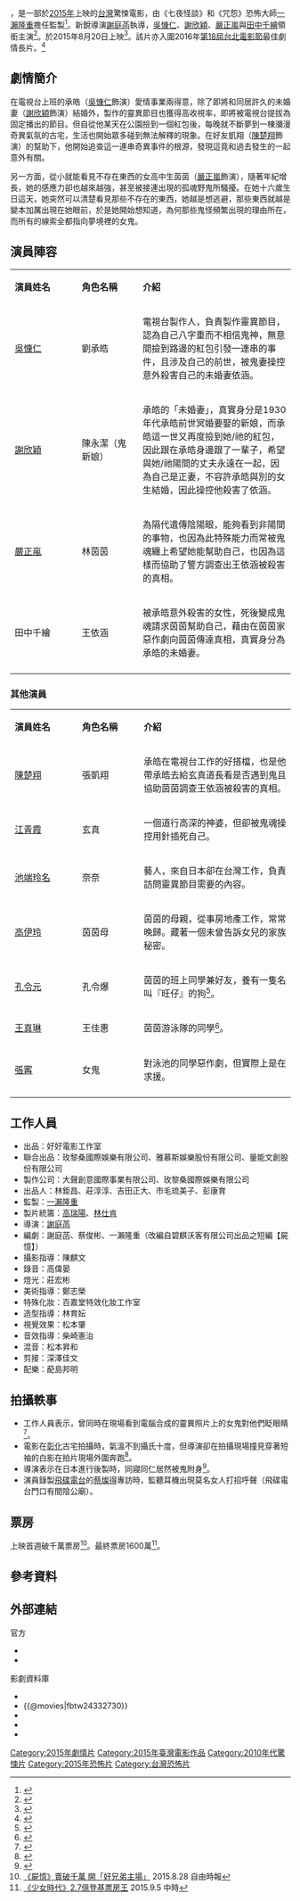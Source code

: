 {{Infobox Film
| name           = 屍憶
| original_name  = ''The Bride''
| image          =
| image_size     =
| caption        = 
| based_on       = 
| 製作統籌         =[[高瑞陽|高瑞陽]]、[[林仕肯|林仕肯]]
| 導演           = [[謝庭菡|謝庭菡]]
| 編劇           = 謝庭菡、蔡俊彬、一瀨隆重
| 監製           = [[一瀨隆重|一瀨隆重]]
| 主演           = [[吳慷仁|吳慷仁]]<br />[[謝欣穎|謝欣穎]]<br />[[嚴正嵐|嚴正嵐]]<br />[[田中千繪|田中千繪]]
| 製片商         = 大聲創意國際事業有限公司<br />玫黎桑國際娛樂有限公司<br />好好電影工作室<br />雅慕斯娛樂股份有限公司
| 發行商         = 甲上娛樂
| 產地           = {{TW}}
| 上映日期        = {{film date|2015|08|20|台灣}}
| 語言           = [[華語|華語]] (主要)、[[台語|台語]]
| tw_name       = 
}}
{{engname|《屍憶》|''The Bride''}}，是一部於[[2015年電影列表|2015年]]上映的[[台灣|台灣]]驚悚電影，由《七夜怪談》和《咒怨》恐怖大師[[一瀨隆重|一瀨隆重]]擔任監製<ref>{{cite news|author=楊景婷|title=日本恐怖大師加持　《屍憶》鬼門開見客|url=http://www.appledaily.com.tw/realtimenews/article/entertainment/20150603/622299/%E6%97%A5%E6%9C%AC%E6%81%90%E6%80%96%E5%A4%A7%E5%B8%AB%E5%8A%A0%E6%8C%81%E3%80%80%E3%80%8A%E5%B1%8D%E6%86%B6%E3%80%8B%E9%AC%BC%E9%96%80%E9%96%8B%E8%A6%8B%E5%AE%A2/|accessdate=2015-06-03|newspaper=[[蘋果日報|蘋果日報]]|date=2015-06-04|archive-date=2015-06-07|archive-url=https://web.archive.org/web/20150607203107/http://www.appledaily.com.tw/realtimenews/article/entertainment/20150603/622299/%E6%97%A5%E6%9C%AC%E6%81%90%E6%80%96%E5%A4%A7%E5%B8%AB%E5%8A%A0%E6%8C%81%E3%80%80%E3%80%8A%E5%B1%8D%E6%86%B6%E3%80%8B%E9%AC%BC%E9%96%80%E9%96%8B%E8%A6%8B%E5%AE%A2/|dead-url=no}}</ref>。新銳導演[[謝庭菡|謝庭菡]]執導，[[吳慷仁|吳慷仁]]、[[謝欣穎|謝欣穎]]、[[嚴正嵐|嚴正嵐]]與[[田中千繪|田中千繪]]領銜主演<ref>{{cite news|author=|title=屍憶挑戰票房 日恐怖大師來台搞鬼|url=http://ent.ltn.com.tw/news/breakingnews/1275806|accessdate=2015-04-02|newspaper=ettoday|date=2015-04-02|archive-date=2015-07-03|archive-url=https://web.archive.org/web/20150703054310/http://ent.ltn.com.tw/news/breakingnews/1275806|dead-url=no}}</ref>。於2015年8月20日上映<ref>{{cite news|author=|title=吳慷仁逛鬼屋 謝欣穎叫破嗓|url=http://ent.ltn.com.tw/news/breakingnews/1365729|accessdate=2015-07-01|newspaper=自由時報|date=2015-07-01|archive-date=2015-07-03|archive-url=https://web.archive.org/web/20150703071900/http://ent.ltn.com.tw/news/breakingnews/1365729|dead-url=no}}</ref>。該片亦入圍2016年[[第18屆台北電影節|第18屆台北電影節]]最佳劇情長片。<ref>{{cite news|author=|title=屍憶官方臉書 台北電影節入選消息|url=https://www.facebook.com/TheBrideTaiwan/posts/869897443119957|accessdate=2016-05-09|date=2016-05-09|archive-date=2020-09-10|archive-url=https://web.archive.org/web/20200910071551/https://www.facebook.com/TheBrideTaiwan/posts/869897443119957|dead-url=no}}</ref>

== 劇情簡介 ==
在電視台上班的承皓（[[吳慷仁|吳慷仁]]飾演）愛情事業兩得意，除了即將和同居許久的未婚妻（[[謝欣穎|謝欣穎]]飾演）結婚外，製作的靈異節目也獲得高收視率，即將被電視台提拔為固定播出的節目。但自從他某天在公園撿到一個紅包後，每晚就不斷夢到一棟瀰漫奇異氣氛的古宅，生活也開始眾多碰到無法解釋的現象。在好友凱翔（[[陳楚翔|陳楚翔]]飾演）的幫助下，他開始追查這一連串奇異事件的根源，發現這竟和過去發生的一起意外有關。

另一方面，從小就能看見不存在東西的女高中生茵茵（[[嚴正嵐|嚴正嵐]]飾演），隨著年紀增長，她的感應力卻也越來越強，甚至被接連出現的孤魂野鬼所騷擾。在她十六歲生日這天，她突然可以清楚看見那些不存在的東西，她越是想逃避，那些東西就越是變本加厲出現在她眼前，於是她開始想知道，為何那些鬼怪頻繁出現的理由所在，而所有的線索全都指向夢境裡的女鬼。

== 演員陣容 ==
{|class="wikitable" width="75%"
|- style="background:#AFC7BA; color:snow" align=center
|style="width:22%"|'''演員姓名'''||style="width:20%"|'''角色名稱'''||style="width:50%"|'''介紹'''
|-
![[吳慷仁|吳慷仁]]
! 劉承皓
| 電視台製作人，負責製作靈異節目，認為自己八字重而不相信鬼神，無意間撿到路邊的紅包引發一連串的事件，且涉及自己的前世，被鬼妻操控意外殺害自己的未婚妻依涵。
|-
![[謝欣穎|謝欣穎]]
! 陳永潔（鬼新娘）
| 承皓的「未婚妻」，真實身分是1930年代承皓前世冥婚要娶的新娘，而承皓這一世又再度撿到她/祂的紅包，因此跟在承皓身邊跟了一輩子，希望與她/祂陽間的丈夫永遠在一起，因為自己是正妻，不容許承皓與別的女生結婚，因此操控他殺害了依涵。
|-
![[嚴正嵐|嚴正嵐]]
! 林茵茵
| 為隔代遺傳陰陽眼，能夠看到非陽間的事物，也因為此特殊能力而常被鬼魂纏上希望她能幫助自己，也因為這樣而協助了警方調查出王依涵被殺害的真相。
|-
!田中千繪
! 王依涵
| 被承皓意外殺害的女性，死後變成鬼魂請求茵茵幫助自己，藉由在茵茵家惡作劇向茵茵傳達真相，真實身分為承皓的未婚妻。
|-
|}

=== 其他演員 ===
{|class="wikitable" width="75%"
|- style="background:#AFC7BA; color:snow" align=center
|style="width:24%"|'''演員姓名'''||style="width:22%"|'''角色名稱'''||style="width:54%"|'''介紹'''
|-
![[陳楚翔|陳楚翔]]
! 張凱翔
| 承皓在電視台工作的好搭檔，也是他帶承皓去給玄真道長看是否遇到鬼且協助茵茵調查王依涵被殺害的真相。
|-
![[江青霞|江青霞]]
! 玄真
| 一個道行高深的神婆，但卻被鬼魂操控用針插死自己。
|-
![[池端玲名|池端玲名]]
! 奈奈
| 藝人，來自日本卻在台灣工作，負責訪問靈異節目需要的內容。
|-
![[高伊玲|高伊玲]]
! 茵茵母
| 茵茵的母親，從事房地產工作，常常晚歸。藏著一個未曾告訴女兒的家族秘密。
|-
![[孔令元|孔令元]]
! 孔令爆
| 茵茵的班上同學兼好友，養有一隻名叫『旺仔』的狗<ref>{{Cite web |url=https://www.facebook.com/TheBrideTaiwan/photos/a.722621157847587.1073741830.680209965422040/741710865938616/?type=1 |title=《屍憶》人物/演員介紹：孔令爆 |access-date=2015-08-24 |archive-date=2020-09-10 |archive-url=https://web.archive.org/web/20200910071556/https://www.facebook.com/TheBrideTaiwan/photos/a.722621157847587.1073741830.680209965422040/741710865938616/?type=1 |dead-url=no }}</ref>。
|-
![[王真琳|王真琳]]
! 王佳惠
| 茵茵游泳隊的同學<ref>{{Cite web |url=https://www.facebook.com/TheBrideTaiwan/photos/a.722621157847587.1073741830.680209965422040/742686395841063/?type=1 |title=《屍憶》人物/演員介紹：王佳惠 |access-date=2015-08-24 |archive-date=2020-09-10 |archive-url=https://web.archive.org/web/20200910071600/https://www.facebook.com/TheBrideTaiwan/photos/a.722621157847587.1073741830.680209965422040/742686395841063/?type=1 |dead-url=no }}</ref>。
|-
![[張寗|張寗]]
! 女鬼
| 對泳池的同學惡作劇，但實際上是在求援。
|-
|}

== 工作人員 ==
*出品：好好電影工作室
*聯合出品：玫黎桑國際娛樂有限公司、雅慕斯娛樂股份有限公司、量能文創股份有限公司
*製作公司：大聲創意國際事業有限公司、玫黎桑國際娛樂有限公司
*出品人：林鉅昌、莊淳淳、吉田正大、市毛琉美子、彭康育
*監製：[[一瀨隆重|一瀨隆重]]
*製片統籌：[[高瑞陽|高瑞陽]]、[[林仕肯|林仕肯]]
*導演：[[謝庭菡|謝庭菡]]
*編劇：謝庭菡、蔡俊彬、一瀨隆重（改編自碧麒沃客有限公司出品之短編【屍憶】）
*攝影指導：陳麒文
*錄音：高偉晏
*燈光：莊宏彬
*美術指導：鄭志榮
*特殊化妝：百嘉堂特效化妝工作室
*造型指導：林育妘
*視覺效果：松本肇
*音效指導：柴崎憲治
*混音：松本昇和
*剪接：深澤佳文
*配樂：蓜島邦明

== 拍攝軼事 ==
* 工作人員表示，曾同時在現場看到電腦合成的靈異照片上的女鬼對他們眨眼睛<ref>{{cite news|author=陳亭均|title=田中千繪扮猛鬼《屍憶》操瘦2kg|url=http://www.chinatimes.com/newspapers/20150527000787-260112|accessdate=2015-05-27|newspaper=[[中國時報|中國時報]]|date=2015-05-27|archive-date=2015-05-27|archive-url=https://web.archive.org/web/20150527122216/http://www.chinatimes.com/newspapers/20150527000787-260112|dead-url=no}}</ref>。
* 電影在[[彰化縣|彰化]]古宅拍攝時，氣溫不到攝氏十度，但導演卻在拍攝現場撞見穿著短袖的白影在拍片現場外圍奔跑<ref>{{cite news|author=華少甫|title=外面氣溫10度！吳慷仁拍《屍憶》在古厝遇白衣短袖黑影|url=http://www.ettoday.net/news/20150701/528759.htm|accessdate=2015-07-01|newspaper=[[ETtoday|ETtoday]]|date=2015-07-01|archive-date=2015-07-05|archive-url=https://web.archive.org/web/20150705015001/http://www.ettoday.net/news/20150701/528759.htm|dead-url=no}}</ref>。
* 導演表示在日本進行後製時，同寢同仁居然被鬼附身<ref>{{cite news|author=|title=《屍憶》太驚悚 導演見日本鬼附身|url=http://ent.ltn.com.tw/news/breakingnews/1411631|accessdate=|newspaper=|date=|archive-date=2015-08-16|archive-url=https://web.archive.org/web/20150816111611/http://ent.ltn.com.tw/news/breakingnews/1411631|dead-url=no}}</ref>。
* 演員錄製[[飛碟電台|飛碟電台]]的[[蔡燦得|蔡燦得]]專訪時，監聽耳機出現莫名女人打招呼聲（飛碟電台門口有間陰公廟）。


==票房==
上映首週破千萬票房<ref>[http://ent.ltn.com.tw/news/breakingnews/1427529 《屍憶》賣破千萬 開「好兄弟主場」] {{Wayback|url=http://ent.ltn.com.tw/news/breakingnews/1427529 |date=20170903164807 }} 2015.8.28  自由時報</ref>。最終票房1600萬<REF>
[http://www.chinatimes.com/newspapers/20150906000477-260112 《少女時代》2.7億登基票房王] {{Wayback|url=http://www.chinatimes.com/newspapers/20150906000477-260112 |date=20171201034553 }} 2015.9.5 中時
</REF>。

== 參考資料 ==
{{reflist}}

== 外部連結 ==
;官方
* {{facebook|TheBrideTaiwan}}
*{{youtube|oYGmcqKPGqo|「屍憶」前導預告}}

;影劇資料庫
*{{Yahoomovie id|5722}}
*{{@movies|fbtw24332730}}
*{{douban}}
*{{hkmdb title|17315}}
*{{imdb title|5735218}}

{{Portal bar|台灣|文化|電影}}

[[Category:2015年劇情片|Category:2015年劇情片]]
[[Category:2015年臺灣電影作品|Category:2015年臺灣電影作品]]
[[Category:2010年代驚悚片|Category:2010年代驚悚片]]
[[Category:2015年恐怖片|Category:2015年恐怖片]]
[[Category:台灣恐怖片|Category:台灣恐怖片]]